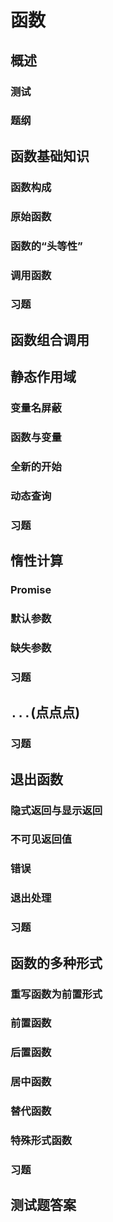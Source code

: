 # 函数 {#functions}

## 概述

### 测试 {-}

### 题纲 {-}

## 函数基础知识

### 函数构成

### 原始函数

### 函数的“头等性”

### 调用函数

### 习题

## 函数组合调用

## 静态作用域

### 变量名屏蔽

### 函数与变量

### 全新的开始

### 动态查询

### 习题

## 惰性计算

### Promise

### 默认参数 

### 缺失参数 {#missing-arguments}

### 习题

## `...`(点点点)

### 习题

## 退出函数

### 隐式返回与显示返回

### 不可见返回值

### 错误

### 退出处理

### 习题

## 函数的多种形式

### 重写函数为前置形式

### 前置函数

### 后置函数

### 居中函数

### 替代函数

### 特殊形式函数

### 习题

## 测试题答案 {#function-quiz-answer}
